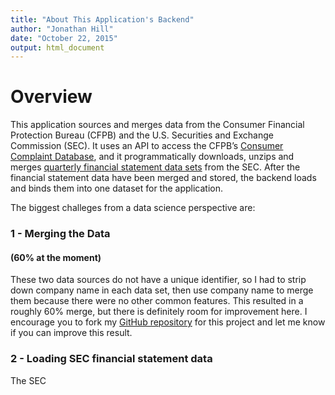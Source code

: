 ```yaml
---
title: "About This Application's Backend"
author: "Jonathan Hill"
date: "October 22, 2015"
output: html_document
---
```


# Overview

This application sources and merges data from the Consumer Financial Protection Bureau (CFPB) and the U.S. Securities and Exchange Commission (SEC). It uses an API to access the CFPB's [Consumer Complaint Database](http://www.consumerfinance.gov/complaintdatabase/), and it programmatically downloads, unzips and merges [quarterly financial statement data sets](http://www.sec.gov/dera/data/financial-statement-data-sets.html) from the SEC.  After the financial statement data have been merged and stored, the backend loads and binds them into one dataset for the application.

The biggest challeges from a data science perspective are:

### 1 - Merging the Data 
#### (60% at the moment)
These two data sources do not have a unique identifier, so I had to strip down company name in each data set, then use company name to merge them because there were no other common features.  This resulted in a roughly 60% merge, but there is definitely room for improvement here.  I encourage you to fork my [GitHub repository](https://github.com/Dripdrop12/FI_Meetup) for this project and let me know if you can improve this result.

### 2 - Loading SEC financial statement data
The SEC 






